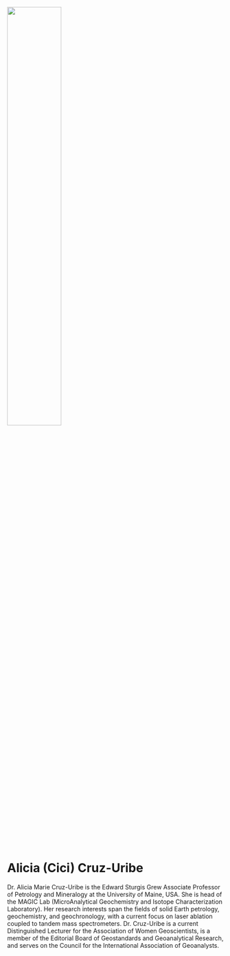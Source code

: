 ![](profile/cruz-uribe.jpg){fig-alt="Dr. Alicia (Cici) Cruz-Uribe " width="50%"}

# Alicia (Cici) Cruz-Uribe {.unnumbered}

Dr. Alicia Marie Cruz-Uribe is the Edward Sturgis Grew Associate Professor of Petrology and Mineralogy at the University of Maine, USA. She is head of the MAGIC Lab (MicroAnalytical Geochemistry and Isotope Characterization Laboratory). Her research interests span the fields of solid Earth petrology, geochemistry, and geochronology, with a current focus on laser ablation coupled to tandem mass spectrometers. Dr. Cruz-Uribe is a current Distinguished Lecturer for the Association of Women Geoscientists, is a member of the Editorial Board of Geostandards and Geoanalytical Research, and serves on the Council for the International Association of Geoanalysts. 
